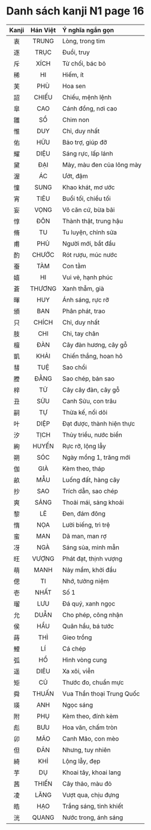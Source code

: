# Danh sách kanji N1 page 16

| Kanji | Hán Việt | Ý nghĩa ngắn gọn |
| :---: | :------: | :--------------- |
| 衷 | TRUNG | Lòng, trong tim |
| 逐 | TRỤC | Đuổi, truy |
| 斥 | XÍCH | Từ chối, bác bỏ |
| 稀 | HI | Hiếm, ít |
| 芙 | PHÙ | Hoa sen |
| 詔 | CHIẾU | Chiếu, mệnh lệnh |
| 皐 | CAO | Cánh đồng, nơi cao |
| 雛 | SỒ | Chim non |
| 惟 | DUY | Chỉ, duy nhất |
| 佑 | HỮU | Bảo trợ, giúp đỡ |
| 耀 | DIỆU | Sáng rực, lấp lánh |
| 黛 | ĐẠI | Mày, màu đen của lông mày |
| 渥 | ÁC | Ướt, đậm |
| 憧 | SUNG | Khao khát, mơ ước |
| 宵 | TIÊU | Buổi tối, chiều tối |
| 妄 | VỌNG | Vô căn cứ, bừa bãi |
| 惇 | ĐÔN | Thành thật, trung hậu |
| 脩 | TU | Tu luyện, chỉnh sửa |
| 甫 | PHỦ | Người mới, bắt đầu |
| 酌 | CHƯỚC | Rót rượu, múc nước |
| 蚕 | TÀM | Con tằm |
| 嬉 | HI | Vui vẻ, hạnh phúc |
| 蒼 | THƯƠNG | Xanh thẫm, già |
| 暉 | HUY | Ánh sáng, rực rỡ |
| 頒 | BAN | Phân phát, trao |
| 只 | CHÍCH | Chỉ, duy nhất |
| 肢 | CHI | Chi, tay chân |
| 檀 | ĐÀN | Cây đàn hương, cây gỗ |
| 凱 | KHẢI | Chiến thắng, hoan hô |
| 彗 | TUỆ | Sao chổi |
| 謄 | ĐẰNG | Sao chép, bản sao |
| 梓 | TỬ | Cây cây đàn, cây gỗ |
| 丑 | SỬU | Canh Sửu, con trâu |
| 嗣 | TỰ | Thừa kế, nối dõi |
| 叶 | DIỆP | Đạt được, thành hiện thực |
| 汐 | TỊCH | Thủy triều, nước biển |
| 絢 | HUYẾN | Rực rỡ, lộng lẫy |
| 朔 | SÓC | Ngày mồng 1, trăng mới |
| 伽 | GIÀ | Kèm theo, tháp |
| 畝 | MẪU | Luống đất, hàng cây |
| 抄 | SAO | Trích dẫn, sao chép |
| 爽 | SẢNG | Thoải mái, sảng khoái |
| 黎 | LÊ | Đen, đám đông |
| 惰 | NỌA | Lười biếng, trì trệ |
| 蛮 | MAN | Dã man, man rợ |
| 冴 | NGÀ | Sáng sủa, minh mẫn |
| 旺 | VƯỢNG | Phát đạt, thịnh vượng |
| 萌 | MANH | Nảy mầm, khởi đầu |
| 偲 | TI | Nhớ, tưởng niệm |
| 壱 | NHẤT | Số 1 |
| 瑠 | LƯU | Đá quý, xanh ngọc |
| 允 | DUẪN | Cho phép, công nhận |
| 侯 | HẦU | Quân hầu, bá tước |
| 蒔 | THÌ | Gieo trồng |
| 鯉 | LÍ | Cá chép |
| 弧 | HỒ | Hình vòng cung |
| 遥 | DIÊU | Xa xôi, viễn |
| 矩 | CỦ | Thước đo, chuẩn mực |
| 舜 | THUẤN | Vua Thần thoại Trung Quốc |
| 瑛 | ANH | Ngọc sáng |
| 附 | PHỤ | Kèm theo, đính kèm |
| 彪 | BƯU | Hoa văn, chấm tròn |
| 卯 | MÃO | Canh Mão, con mèo |
| 但 | ĐÃN | Nhưng, tuy nhiên |
| 綺 | KHỈ | Lộng lẫy, đẹp |
| 芋 | DỤ | Khoai tây, khoai lang |
| 茜 | THIẾN | Cây thảo, màu đỏ |
| 凌 | LĂNG | Vượt qua, chịu đựng |
| 皓 | HẠO | Trắng sáng, tinh khiết |
| 洸 | QUANG | Nước trong, ánh sáng |
